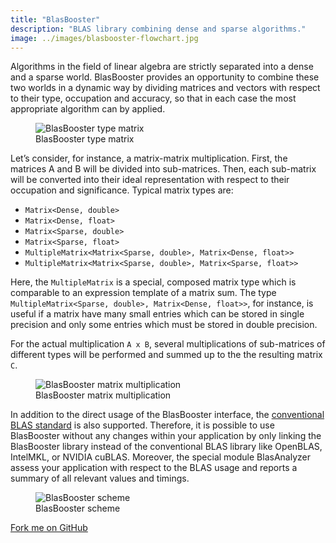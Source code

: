 ```yaml
---
title: "BlasBooster"
description: "BLAS library combining dense and sparse algorithms."
image: ../images/blasbooster-flowchart.jpg
---
```


Algorithms in the field of linear algebra are strictly separated into a dense
and a sparse world. BlasBooster provides an opportunity to combine these two
worlds in a dynamic way by dividing matrices and vectors with respect to their
type, occupation and accuracy, so that in each case the most appropriate
algorithm can by applied.

![BlasBooster type matrix](../images/blasbooster-type-matrix.jpg)

Let's consider, for instance, a matrix-matrix multiplication. First, the
matrices A and B will be divided into sub-matrices. Then, each sub-matrix will
be converted into their ideal representation with respect to their occupation
and significance. Typical matrix types are:

 - `Matrix<Dense, double>`
 - `Matrix<Dense, float>`
 - `Matrix<Sparse, double>`
 - `Matrix<Sparse, float>`
 - `MultipleMatrix<Matrix<Sparse, double>, Matrix<Dense, float>>`
 - `MultipleMatrix<Matrix<Sparse, double>, Matrix<Sparse, float>>`

Here, the `MultipleMatrix` is a special, composed matrix type which is
comparable to an expression template of a matrix sum. The type
`MultipleMatrix<Sparse, double>, Matrix<Dense, float>>`, for instance,
is useful if a matrix have many small entries which can be stored in single
precision and only some entries which must be stored in double precision.

For the actual multiplication `A x B`, several multiplications of sub-matrices
of different types will be performed and summed up to the the resulting matrix
`C`.

![BlasBooster matrix multiplication](../images/blasbooster-matmult.jpg)

In addition to the direct usage of the BlasBooster interface, the [conventional BLAS standard](http://www.netlib.org/blas){.external target="_blank"} is also supported. Therefore, it is possible to use BlasBooster
without any changes within your application by only linking the BlasBooster
library instead of the conventional BLAS library like OpenBLAS, IntelMKL, or
NVIDIA cuBLAS. Moreover, the special module BlasAnalyzer assess your
application with respect to the BLAS usage and reports a summary of all
relevant values and timings.

![BlasBooster scheme](../images/blasbooster-flowchart.jpg)

[Fork me on GitHub](https://github.com/BrainTwister/BlasBooster)
